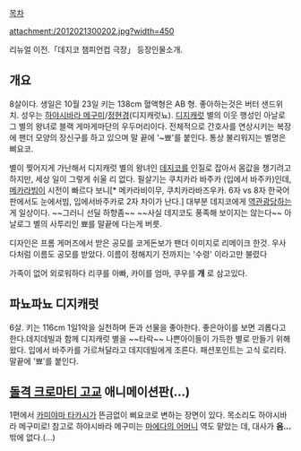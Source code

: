 [[목차]]

attachment:/2012021300202.jpg?width=450

리뉴얼 이전.「데지코 챔피언컵 극장」 등장인물소개.

== 개요 ==

8살이다. 생일은 10월 23일 키는 138cm 혈액형은 AB 형. 좋아하는것은 버터 샌드위치.
성우는 [[하야시바라 메구미]]/[[정현경]](디지캐럿뇨). [[디지캐럿]] 별의 이웃 행성인 아날로그 별의 왕녀로 블랙 게마게마단의 우두머리이다. 전체적으로 간호사를 연상시키는 복장에 팬더 모양의 장신구를 하고 있으며 말 끝에 '~뾰'를 붙인다. 통상 불리워지는 별명은 삐요코.

별이 찢어지게 가난해서 디지캐럿 별의 왕녀인 [[데지코]]를 인질로 잡아서 몸값을 챙기려고 하지만, 세상 일이 그렇게 쉬울 리 없다. 필살기는 쿠치카라 바주카 (입에서 바주카)인데, [[메카라빔]]이 시전이 빠르다 보니[* 메카라비이무, 쿠치카라바즈우카. 6자 vs 8자 한국어판에서도 눈에서빔, 입에서바주카로 2자 차이가 난다.] 대부분 데지코에게 [[역관광]]당하는 게 일상이다. ~~그러니 선딜 하향좀~~ ~~사실 데지코도 풍족해 보이지는 않는다~~
아날로그 별의 사투리인 뾰를 말끝에 다는게 버릇.

디자인은 프롬 게머즈에서 받은 공모를 코게돈보가 팬더 이미지로 리메이크 한것. 우사다처럼 이름도 공모를 받았다. 이름이 정해지기 전까지는 '수령' 이라고만 불렸다

가족이 없어 외로워하다 리쿠를 아빠, 카이를 엄마, 쿠우를 '''개''' 로 삼고있다.

== 파뇨파뇨 디지캐럿 ==

6살. 키는 116cm 1일1악을 실천하며 돈과 선물을 좋아한다. 좋은아이를 보면 괴롭다고 한다.데지데빌과 함께 디지캐럿 별을 ~~타락~~ 나쁜아이들이 가득한 별로 만들기 위해 왔다.
입에서 바주카를 가르쳐달라고 데지데빌에게 조른다. 패션포인트는 고식 로리타.
말끝에 '뾰'를 붙인다.

== [[돌격 크로마티 고교]] 애니메이션판(...) ==

1편에서 [[카미야마 타카시]]가 뜬금없이 삐요코로 변하는 장면이 있다. 목소리도 하야시바라 메구미로! 참고로 하야시바라 메구미는 [[마에다의 어머니]] 역도 맡았는 데, 대사가 '''음...''' 밖에 없다.(...)
